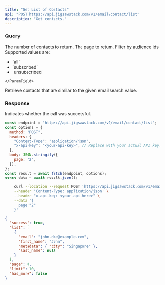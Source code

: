 ```yaml
---
title: "Get List of Contacts"
api: "POST https://api.jigsawstack.com/v1/email/contact/list"
description: "Get contacts."
---
```


### Query

<ParamField query="limit" default="30" type="string">
  The number of contacts to return.
</ParamField>

<ParamField query="page" default="1" type="string">
  The page to return.
</ParamField>

<ParamField body="audience" type="object">
  <Expandable title="property">
    <ParamField body="ids" type="array<string>">
      Filter by audience ids
    </ParamField>
    <ParamField
      body="filter_subscribed"
      type="string"
      default="all"
    >
  Supported values are:
     <ul>
       <li>`all`</li>
       <li>`subscribed`</li>
       <li>`unsubscribed`</li>
     </ul>

    </ParamField>

  </Expandable>
</ParamField>

<ParamField query="search_value" type="string">
  Retrieve contacts that are similar to the given email search value.
</ParamField>

<Snippet file="header.mdx" />

### Response

<ResponseField name="success" type="boolean">
  Indicates whether the call was successful.
</ResponseField>

<RequestExample>

```javascript Node.js
const endpoint = "https://api.jigsawstack.com/v1/email/contact/list";
const options = {
  method: "POST",
  headers: {
    "Content-Type": "application/json",
    "x-api-key": "<your-api-key>", // Replace with your actual API key.
  },
  body: JSON.stringify({
    page: "2",
  }),
};
const result = await fetch(endpoint, options);
const data = await result.json();
```

```bash cURL
    curl --location --request POST 'https://api.jigsawstack.com/v1/email/contact/list' \
    --header 'Content-Type: application/json' \
    --header "x-api-key: <your-api-here>" \
    --data '{
      page:"2"
    }'
```

</RequestExample>

<ResponseExample>

```json Response
{
  "success": true,
  "list": [
    {
      "email": "john-doe@example.com",
      "first_name": "John",
      "metadata": { "city": "Singapore" },
      "last_name": null
    }
  ],
  "page": 0,
  "limit": 10,
  "has_more": false
}
```

</ResponseExample>
